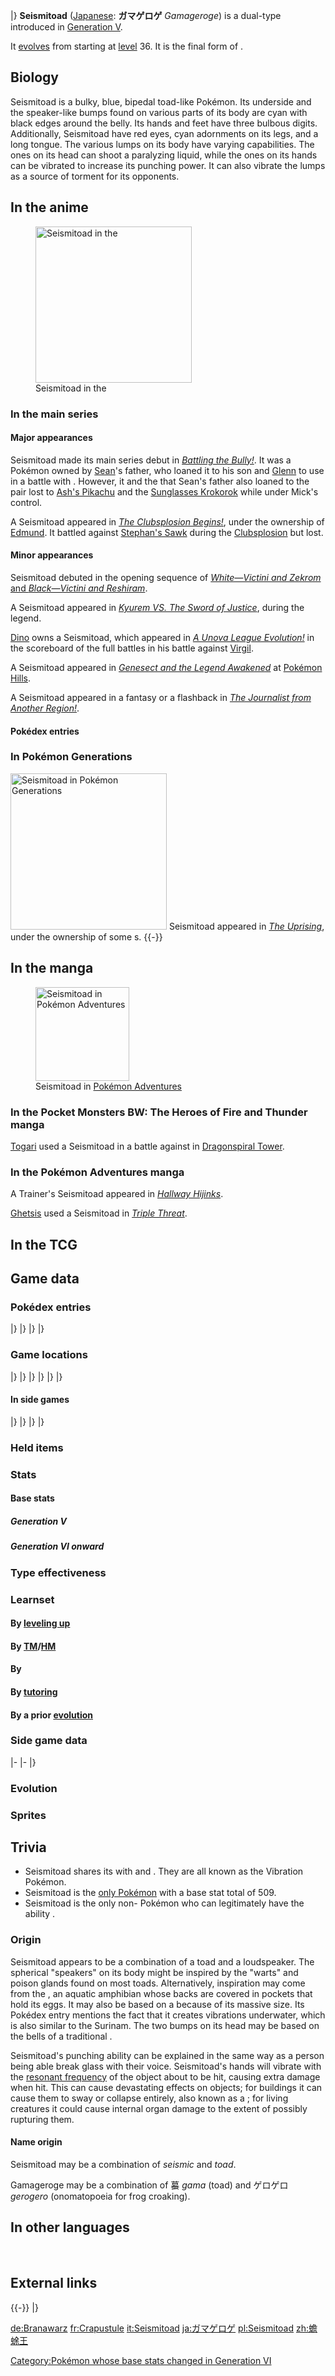 {{PokémonPrevNext/Head|type=Water|type2=Ground}}
{{PokémonPrevNext/Pokémon|type=Water|prevnum=536|prev=Palpitoad|nextnum=538|next=Throh}}
|}
{{Pokémon Infobox
|name=Seismitoad
|jname=ガマゲロゲ
|tmname=Gamageroge
|category=Vibration
|type1=Water
|type2=Ground
|abilitylayout=2
|ability1=Swift Swim
|ability2=Poison Touch
|abilityd=Water Absorb
|ndex=537
|udex=043
|u2dex=230
|height-ftin=4'11"
|height-m=1.5
|weight-lbs=136.7
|weight-kg=62.0
|egggroupn=1
|egggroup1=Water 1
|eggcycles=20
|expyield=229<!--225 in Gen V-VI-->
|lv100exp=1,059,860
|gendercode=127
|color=Blue
|catchrate=45
|evtotal=3
|evhp=3
|body=12
|pokefordex=seismitoad
|generation=5
|friendship=70
}}
'''Seismitoad''' ([[List of Japanese Pokémon names|Japanese]]: '''ガマゲロゲ''' ''Gamageroge'') is a dual-type {{2t|Water|Ground}} {{OBP|Pokémon|species}} introduced in [[Generation V]].

It [[Evolution|evolves]] from {{p|Palpitoad}} starting at [[level]] 36. It is the final form of {{p|Tympole}}.

==Biology==
Seismitoad is a bulky, blue, bipedal toad-like Pokémon. Its underside and the speaker-like bumps found on various parts of its body are cyan with black edges around the belly. Its hands and feet have three bulbous digits. Additionally, Seismitoad have red eyes, cyan adornments on its legs, and a long tongue. The various lumps on its body have varying capabilities. The ones on its head can shoot a paralyzing liquid, while the ones on its hands can be vibrated to increase its punching power. It can also vibrate the lumps as a source of torment for its opponents.

==In the anime==
[[File:Edmund Seismitoad.png|thumb|left|250px|Seismitoad in the {{pkmn|anime}}]]
===In the main series===
====Major appearances====
Seismitoad made its main series debut in ''[[BW065|Battling the Bully!]]''. It was a Pokémon owned by [[Sean]]'s father, who loaned it to his son and [[Glenn]] to use in a battle with {{OBP|Mick|BW065}}. However, it and the {{p|Scolipede}} that Sean's father also loaned to the pair lost to [[Ash's Pikachu]] and the [[Sunglasses Krokorok]] while under Mick's control.

A Seismitoad appeared in ''[[BW070|The Clubsplosion Begins!]]'', under the ownership of [[Edmund]]. It battled against [[Stephan's Sawk]] during the [[Clubsplosion]] but lost.

====Minor appearances====
Seismitoad debuted in the opening sequence of [[M14|''White—Victini and Zekrom'' and ''Black—Victini and Reshiram'']].

A Seismitoad appeared in ''[[M15|Kyurem VS. The Sword of Justice]]'', during the {{OBP|Swords of Justice|M15}} legend.

[[Dino]] owns a Seismitoad, which appeared in ''[[BW108|A Unova League Evolution!]]'' in the scoreboard of the full battles in his battle against [[Virgil]].

A Seismitoad appeared in ''[[M16|Genesect and the Legend Awakened]]'' at [[Pokémon Hills]].

A Seismitoad appeared in a fantasy or a flashback in ''[[BW134|The Journalist from Another Region!]]''.

====Pokédex entries====
{{Animedexheader|Unova}}
{{Animedexbody|BW065|Seismitoad|Ash's Pokédex|Seismitoad, the Vibration Pokémon and the evolved form of Palpitoad. By vibrating the bumps on its fists, Seismitoad increases its power, pulverizing a boulder with a single punch.}}
{{Animedexfooter/Pokémon|''Best Wishes''|Unova}}

===In Pokémon Generations===
[[File:Team Plasma Mandibuzz Seismitoad PG.png|thumb|250px|Seismitoad in [[Pokémon Generations]]]]
Seismitoad appeared in ''[[PG13|The Uprising]]'', under the ownership of some {{tc|Team Plasma Grunt}}s.
{{-}}

==In the manga==
[[File:Ghetsis Seismitoad Adventures.png|thumb|150px|Seismitoad in [[Pokémon Adventures]]]]
===In the Pocket Monsters BW: The Heroes of Fire and Thunder manga===
[[Togari]] used a Seismitoad in a battle against {{OBP|Shin|FAT}} in [[Dragonspiral Tower]].

===In the Pokémon Adventures manga===
A  Trainer's Seismitoad appeared in ''[[PS512|Hallway Hijinks]]''.

[[Ghetsis]] used a Seismitoad in ''[[PS521|Triple Threat]]''.

==In the TCG==
{{main|Seismitoad (TCG)}}

==Game data==
===Pokédex entries===
{{Dex/Header|type=Water|type2=Ground}}
{{Dex/NA|gen=V}}
{{Dex/Gen|gen=V}}
{{Dex/Entry1|v=Black|t=FFF|entry=They shoot paralyzing liquid from their head bumps. They use vibration to hurt their opponents.}}
{{Dex/Entry1|v=White|entry=It increases the power of its punches by vibrating the bumps on its fists. It can turn a boulder to rubble with one punch.}}
{{Dex/Entry2|v=Black 2|v2=White 2|t=FFF|entry=By putting power into its bumps, it creates vibrations and increases the power of its punches.}}
|}
|}
{{Dex/Gen|gen=VI}}
{{Dex/Entry1|v=X|t=FFF|entry=It increases the power of its punches by vibrating the bumps on its fists. It can turn a boulder to rubble with one punch.}}
{{Dex/Entry1|v=Y|entry=They shoot paralyzing liquid from their head bumps. They use vibration to hurt their opponents.}}
{{Dex/Entry1|v=Omega Ruby|t=FFF|entry=It increases the power of its punches by vibrating the bumps on its fists. It can turn a boulder to rubble with one punch.}}
{{Dex/Entry1|v=Alpha Sapphire|t=FFF|entry=They shoot paralyzing liquid from their head bumps. They use vibration to hurt their opponents.}}
|}
|}
{{Dex/Footer}}

===Game locations===
{{Availability/Header|type=Water|type2=Ground}}
{{Availability/NA|gen=V}}
{{Availability/Gen|gen=V}}
{{Availability/Entry2|v=Black|v2=White|t=FFF|area={{rt|8|Unova}}, [[Icirrus City]], [[Moor of Icirrus]] ({{m|Surf}}ing in {{DL|Phenomenon|rippling water}})}}
{{Availability/Entry2|v=Black 2|v2=White 2|t=FFF|area={{rt|8|Unova}}, [[Icirrus City]], [[Moor of Icirrus]] ({{m|Surf}}ing in {{DL|Phenomenon|rippling water}})<br>[[Pinwheel Forest]] (outer; {{DL|Phenomenon|rustling grass}})}}
|}
|}
{{Availability/Gen|gen=VI}}
{{Availability/Entry2|v=X|v2=Y|t=FFF|area=[[Evolution|Evolve]] {{p|Palpitoad}}}}
{{Availability/Entry2|v=Omega Ruby|v2=Alpha Sapphire|t=FFF|t2=FFF|area=[[Evolution|Evolve]] {{p|Palpitoad}}}}
|}
|}
{{Availability/Gen|gen=VII}}
{{Availability/Entry2/None|v=Sun|v2=Moon|area=[[Pokémon Bank]]}}
{{Availability/Entry2/None|v=Ultra Sun|v2=Ultra Moon|area=[[Pokémon Bank]]}}
|}
|}
{{Availability/Footer}}

====In side games====
{{Availability/Header|type=Water|type2=Ground}}
{{Availability/NA|gen=V}}
{{Availability/Gen|gen=V}}
{{Availability/Entry1|1|v=Rumble Blast|color={{fire color}}|area=Lake: [[Shimmering Lake]], [[World Axle - B2F]]}}
{{Availability/Entry1|1|v=PokéPark 2|link=PokéPark 2: Wonders Beyond|color={{grass color}}|area=[[Arbor Area]]}}
{{Availability/Entry1|1|v=MD GTI|link=Pokémon Mystery Dungeon: Gates to Infinity|color={{silver color}}|area=[[Ochre Quarry]] (1F-13F), [[Withered Savanna]] (Mapless Street), [[Freezing Pillar]] (1F-14F), [[Windy Shoreline]] (1F-11F), [[Silent Tundra]] (B1-B26), [[Dreamy Island]] (1F-25F), [[Moonlit Forest]] (Golden Chamber), [[Cape at the Edge]] (B1-B29), [[Strongest Trail]] (B1-B59), Magnagate dungeons}}
{{Availability/Entry1|1|v=Rumble U|color={{fire color}}|area=[[Toy Collection#The Sword for Justice|Toy Collection: The Sword for Justice]]}}
|}
|}
{{Availability/Gen|gen=VI}}
{{Availability/Entry1|1|v=Battle Trozei|color={{defense color}}|area=[[Safari Jungle#Wednesday Stage 3|Safari Jungle: Stage 3]]{{dotw|We}}}}
{{Availability/Entry1|1|v=Shuffle|color={{beauty color}}|area=[[Roseus Center|Roseus Center: Stage 292]]<br>[[Marron Trail|Marron Trail: Stage 657]]}}
{{Availability/Entry1|1|v=Rumble World|color={{fire color}}|area=[[Black Realm#Soothing Shore|Black Realm: Soothing Shore]] <small>(Back Boss)</small>}}
|}
|}
{{Availability/Footer}}

===Held items===
{{HeldItems
|type=Water|type2=Ground
|bw1=Persim Berry|bw1type=Berry|bw1rar=50
|b2w21=Pecha Berry|b2w21type=Berry|b2w21rar=50
}}

===Stats===
====Base stats====
=====Generation V=====
{{BaseStats
|type=Water
|type2=Ground
|HP=105
|Attack=85
|Defense=75
|SpAtk=85
|SpDef=75
|Speed=74}}

=====Generation VI onward=====
{{BaseStats
|type=Water
|type2=Ground
|HP=105
|Attack=95
|Defense=75
|SpAtk=85
|SpDef=75
|Speed=74}}

===Type effectiveness===
{{TypeEffectiveness
|type1=Water
|type2=Ground
|Normal=100
|Fighting=100
|Flying=100
|Poison=50
|Ground=100
|Rock=50
|Bug=100
|Ghost=100
|Steel=50
|Fire=50
|Water=100
|Grass=400
|Electric=0
|Psychic=100
|Ice=100
|Dragon=100
|Dark=100
|Fairy=100
|notes=yes
|waterabsorb=maybe
|ground=yes
|newelectric=2}}

===Learnset===
====By [[Level|leveling up]]====
{{learnlist/levelh/7|Seismitoad|Water|Ground|5}}
{{learnlist/level7|1|Acid|Poison|Special|40|100|30}}
{{learnlist/level7|1|Bubble|Water|Special|40|100|30||'''}}
{{learnlist/level7|1|Growl|Normal|Status|&mdash;|100|40}}
{{learnlist/level7|1|Supersonic|Normal|Status|&mdash;|55|20}}
{{learnlist/level7|1|Round|Normal|Special|60|100|15}}
{{learnlist/level7|{{tt|Evo.|Learned upon evolving}}|Acid|Poison|Special|40|100|30}}
{{learnlist/level7|5|Supersonic|Normal|Status|&mdash;|55|20}}
{{learnlist/level7|9|Round|Normal|Special|60|100|15}}
{{learnlist/level7|12|Bubble Beam|Water|Special|65|100|20||'''}}
{{learnlist/level7|16|Mud Shot|Ground|Special|55|95|15||'''}}
{{learnlist/level7|20|Aqua Ring|Water|Status|&mdash;|&mdash;|20}}
{{learnlist/level7|23|Uproar|Normal|Special|90|100|10}}
{{learnlist/level7|28|Muddy Water|Water|Special|90|85|10||'''}}
{{learnlist/level7|33|Rain Dance|Water|Status|&mdash;|&mdash;|5}}
{{learnlist/level7|39|Flail|Normal|Physical|&mdash;|100|15}}
{{learnlist/level7|44|Drain Punch|Fighting|Physical|75|100|10}}
{{learnlist/level7|49|Echoed Voice|Normal|Special|40|100|15}}
{{learnlist/level7|53|Hydro Pump|Water|Special|110|80|5||'''}}
{{learnlist/level7|59|Hyper Voice|Normal|Special|90|100|10}}
{{learnlist/levelf/7|Seismitoad|Water|Ground|5}}

====By [[TM]]/[[HM]]====
{{learnlist/tmh/7|Seismitoad|Water|Ground|5}}
{{learnlist/tm7|TM06|Toxic|Poison|Status|&mdash;|90|10}}
{{learnlist/tm7|TM07|Hail|Ice|Status|&mdash;|&mdash;|10}}
{{learnlist/tm7|TM09|Venoshock|Poison|Special|65|100|10}}
{{learnlist/tm7|TM10|Hidden Power|Normal|Special|60|100|15}}
{{learnlist/tm7|TM15|Hyper Beam|Normal|Special|150|90|5}}
{{learnlist/tm7|TM17|Protect|Normal|Status|&mdash;|&mdash;|10}}
{{learnlist/tm7|TM18|Rain Dance|Water|Status|&mdash;|&mdash;|5}}
{{learnlist/tm7|TM21|Frustration|Normal|Physical|&mdash;|100|20}}
{{learnlist/tm7|TM26|Earthquake|Ground|Physical|100|100|10||'''}}
{{learnlist/tm7|TM27|Return|Normal|Physical|&mdash;|100|20}}
{{learnlist/tm7|TM31|Brick Break|Fighting|Physical|75|100|15}}
{{learnlist/tm7|TM32|Double Team|Normal|Status|&mdash;|&mdash;|15}}
{{learnlist/tm7|TM34|Sludge Wave|Poison|Special|95|100|10}}
{{learnlist/tm7|TM36|Sludge Bomb|Poison|Special|90|100|10}}
{{learnlist/tm7|TM39|Rock Tomb|Rock|Physical|60|95|15}}
{{learnlist/tm7|TM42|Facade|Normal|Physical|70|100|20}}
{{learnlist/tm7|TM44|Rest|Psychic|Status|&mdash;|&mdash;|10}}
{{learnlist/tm7|TM45|Attract|Normal|Status|&mdash;|100|15}}
{{learnlist/tm7|TM48|Round|Normal|Special|60|100|15}}
{{learnlist/tm7|TM49|Echoed Voice|Normal|Special|40|100|15}}
{{learnlist/tm7|TM52|Focus Blast|Fighting|Special|120|70|5}}
{{learnlist/tm7|TM55|Scald|Water|Special|80|100|15||'''}}
{{learnlist/tm7|TM56|Fling|Dark|Physical|&mdash;|100|10}}
{{learnlist/tm7|TM66|Payback|Dark|Physical|50|100|10}}
{{learnlist/tm7|TM68|Giga Impact|Normal|Physical|150|90|5}}
{{learnlist/tm7|TM78|Bulldoze|Ground|Physical|60|100|20||'''}}
{{learnlist/tm7|TM80|Rock Slide|Rock|Physical|75|90|10}}
{{learnlist/tm7|TM83|Infestation|Bug|Special|20|100|20}}
{{learnlist/tm7|TM84|Poison Jab|Poison|Physical|80|100|20}}
{{learnlist/tm7|TM86|Grass Knot|Grass|Special|&mdash;|100|20}}
{{learnlist/tm7|TM87|Swagger|Normal|Status|&mdash;|85|15}}
{{learnlist/tm7|TM88|Sleep Talk|Normal|Status|&mdash;|&mdash;|10}}
{{learnlist/tm7|TM90|Substitute|Normal|Status|&mdash;|&mdash;|10}}
{{learnlist/tm7|TM94|Surf|Water|Special|90|100|15||'''}}
{{learnlist/tm7|TM100|Confide|Normal|Status|&mdash;|&mdash;|20}}
{{learnlist/tmf/7|Seismitoad|Water|Ground|5}}

====By {{pkmn|breeding}}====
{{learnlist/breedh/7|Seismitoad|Water|Ground|5}}
{{learnlist/breed7|{{MSP|194|Wooper}}|After You|Normal|Status|&mdash;|&mdash;|15|*}}
{{learnlist/breed7|{{MSP|222|Corsola}}|Earth Power|Ground|Special|90|100|10||'''}}
{{learnlist/breed7|{{MSP|131|Lapras}}{{MSP|194|Wooper}}{{MSP|195|Quagsire}}{{MSP|270|Lotad}}{{MSP|278|Wingull}}{{MSP|279|Pelipper}}<br>{{MSP|283|Surskit}}{{MSP|393|Piplup}}{{MSP|394|Prinplup}}{{MSP|395|Empoleon}}|Mist|Ice|Status|&mdash;|&mdash;|30}}
{{learnlist/breed7|{{MSP|060|Poliwag}}{{MSP|061|Poliwhirl}}{{MSP|194|Wooper}}{{MSP|195|Quagsire}}{{MSP|259|Marshtomp}}{{MSP|260|Swampert}}<br>{{MSP|422|Shellos}}{{MSP|423|Gastrodon}}{{MSP|618|Stunfisk}}|Mud Bomb|Ground|Special|65|85|10||'''}}
{{learnlist/breed7|{{MSP|194|Wooper}}{{MSP|195|Quagsire}}{{MSP|258|Mudkip}}{{MSP|422|Shellos}}{{MSP|423|Gastrodon}}{{MSP|618|Stunfisk}}<br>{{MSP|771|Pyukumuku}}|Mud Sport|Ground|Status|&mdash;|&mdash;|15}}
{{learnlist/breed7|{{MSP|222|Corsola}}|Refresh|Normal|Status|&mdash;|&mdash;|20}}
{{learnlist/breed7|{{MSP|054|Psyduck}}{{MSP|079|Slowpoke}}{{MSP|086|Seel}}{{MSP|131|Lapras}}{{MSP|194|Wooper}}{{MSP|363|Spheal}}<br>{{MSP|399|Bidoof}}|Sleep Talk|Normal|Status|&mdash;|&mdash;|10|*}}
{{learnlist/breed7|{{MSP|363|Spheal}}{{MSP|364|Sealeo}}{{MSP|365|Walrein}}|Snore|Normal|Special|50|100|15}}
{{learnlist/breed7|{{MSP|747|Mareanie}}{{MSP|748|Toxapex}}|Venom Drench|Poison|Status|—|100|20|{{sup/7|USUM}}}}
{{learnlist/breed7|{{MSP|007|Squirtle}}{{MSP|008|Wartortle}}{{MSP|009|Blastoise}}{{MSP|054|Psyduck}}{{MSP|055|Golduck}}{{MSP|079|Slowpoke}}<br>{{MSP|080|Slowbro}}{{MSP|199|Slowking}}{{MSP|131|Lapras}}{{MSP|223|Remoraid}}{{MSP|226|Mantine}}{{MSP|278|Wingull}}<br>{{MSP|279|Pelipper}}{{MSP|350|Milotic}}{{MSP|367|Huntail}}{{MSP|368|Gorebyss}}{{MSP|422|Shellos}}{{MSP|423|Gastrodon}}<br>{{MSP|580|Ducklett}}{{MSP|581|Swanna}}{{MSP|594|Alomomola}}{{MSP|656|Froakie}}{{MSP|657|Frogadier}}{{MSP|658|Greninja}}<br>{{MSP|690|Skrelp}}{{MSP|691|Dragalge}}{{MSP|692|Clauncher}}{{MSP|693|Clawitzer}}|Water Pulse|Water|Special|60|100|20||'''}}
{{learnlist/breedf/7|Seismitoad|Water|Ground|5}}

====By [[Move Tutor|tutoring]]====
{{learnlist/tutorh/7|Seismitoad|Water|Ground|5}}
{{learnlist/tutor7|After You|Normal|Status|—|—|15|||no|yes}}
{{learnlist/tutor7|Bounce|Flying|Physical|85|85|5|||no|yes}}
{{learnlist/tutor7|Drain Punch|Fighting|Physical|75|100|10|||no|yes}}
{{learnlist/tutor7|Earth Power|Ground|Special|90|100|10||'''|no|yes}}
{{learnlist/tutor7|Endeavor|Normal|Physical|—|100|5|||no|yes}}
{{learnlist/tutor7|Focus Punch|Fighting|Physical|150|100|20|||no|yes}}
{{learnlist/tutor7|Gastro Acid|Poison|Status|—|100|10|||no|yes}}
{{learnlist/tutor7|Hyper Voice|Normal|Special|90|100|10|||no|yes}}
{{learnlist/tutor7|Ice Punch|Ice|Physical|75|100|15|||no|yes}}
{{learnlist/tutor7|Icy Wind|Ice|Special|55|95|15|||no|yes}}
{{learnlist/tutor7|Knock Off|Dark|Physical|65|100|20|||no|yes}}
{{learnlist/tutor7|Low Kick|Fighting|Physical|—|100|20|||no|yes}}
{{learnlist/tutor7|Snore|Normal|Special|50|100|15|||no|yes}}
{{learnlist/tutor7|Stealth Rock|Rock|Status|—|—|20|||no|yes}}
{{learnlist/tutor7|Stomping Tantrum|Ground|Physical|75|100|10||'''|no|yes}}
{{learnlist/tutor7|Uproar|Normal|Special|90|100|10|||no|yes}}
{{learnlist/tutor7|Water Pulse|Water|Special|60|100|20||'''|no|yes}}
{{learnlist/tutorf/7|Seismitoad|Water|Ground|5}}

====By a prior [[evolution]]====
{{learnlist/prevoh/7|Seismitoad|Water|Ground|5}}
{{learnlist/prevo7null}}
{{learnlist/prevof/7|Seismitoad|Water|Ground|5}}

===Side game data===
{{Spindata/Head|type=Water|type2=Ground}}
{{Spindata/RumbleBlast|col=6|type=Water
|att=3
|def=3
|speed=3
}}
|-
{{Spindata/PokéPark2|col=6|type=Water|ndex=537
|strong=[[File:Snivy icon.png|link=Snivy (Pokémon)]]
|weak=[[File:Pikachu icon.png|link=Pikachu (Pokémon)]][[File:Tepig icon.png|link=Tepig (Pokémon)]]
|pad=It's difficult to tell what he is thinking about. He is incredibly popular among {{p|Tympole}}.
}}
|-
{{Spindata/Battle Trozei|col=3|type=Water|ndex=537
|power=3
}}
{{Spindata/Shuffle|col=3|type=Water|ndex=537|num=405
|min=70
|max=110
|raisemaxlevel=5
|skill=Last-Ditch Effort
|skilldesc=Increases damage when things are looking desperate.
}}
|}

===Evolution===
{{evobox-3
|pictype=art
|type=Water
|no1=535
|name1=Tympole
|type1-1=Water
|evo1={{bag|Rare Candy}}<br>{{color2|000|Level|Level 25}}
|no2=536
|name2=Palpitoad
|type1-2=Water
|type2-2=Ground
|evo2={{bag|Rare Candy}}<br>{{color2|000|Level|Level 36}}
|no3=537
|name3=Seismitoad
|type1-3=Water
|type2-3=Ground
}}

===Sprites===
{{Spritebox/Header|type=Water|type2=Ground}}
{{Spritebox/NA|gen=V}}
{{Spritebox/5|ndex=537}}
{{Spritebox/6|ndex=537}}
{{Spritebox/7|ndex=537}}
{{Spritebox/Footer|537|Seismitoad}}

==Trivia==
* Seismitoad shares its {{pkmn|category}} with {{p|Palpitoad}} and {{p|Vibrava}}. They are all known as the Vibration Pokémon.
* Seismitoad is the [[List of Pokémon with unique base stat totals|only Pokémon]] with a base stat total of 509.
* Seismitoad is the only non-{{type|Poison}} Pokémon who can legitimately have the ability {{a|Poison Touch}}.

===Origin===
Seismitoad appears to be a combination of a toad and a loudspeaker. The spherical "speakers" on its body might be inspired by the "warts" and poison glands found on most toads. Alternatively, inspiration may come from the {{wp|Surinam toad}}, an aquatic amphibian whose backs are covered in pockets that hold its eggs. It may also be based on a {{wp|goliath frog}} because of its massive size. Its Pokédex entry mentions the fact that it creates vibrations underwater, which is also similar to the Surinam. The two bumps on its head may be based on the bells of a traditional {{wp|alarm clock}}.

Seismitoad's punching ability can be explained in the same way as a person being able break glass with their voice. Seismitoad's hands will vibrate with the [[wp:Resonance|resonant frequency]] of the object about to be hit, causing extra damage when hit. This can cause devastating effects on objects; for buildings it can cause them to sway or collapse entirely, also known as a {{wp|resonance disaster}}; for living creatures it could cause internal organ damage to the extent of possibly rupturing them.

====Name origin====
Seismitoad may be a combination of ''seismic'' and ''toad''.

Gamageroge may be a combination of 蟇 ''gama'' (toad) and ゲロゲロ ''gerogero'' (onomatopoeia for frog croaking).

==In other languages==
{{Other languages|type=Water|type2=Ground
|ja=ガマゲロゲ ''Gamageroge''|jameaning=From {{tt|蟇 ''gama''|toad}} and {{tt|ゲロゲロ ''gerogero''|sound a frog makes}}
|de=Branawarz|demeaning=From ''{{tt|Membran|membrane}}'', ''{{wp|Rana (genus)|Rana}}'', and ''{{tt|Warze|wart}}''
|fr=Crapustule|frmeaning=From ''{{tt|crapaud|toad}}'' and ''{{wp|pustule}}''
|es=Seismitoad|esmeaning=Same as English name
|it=Seismitoad|itmeaning=Same as English name
|ko=두빅굴 ''Dubiggul''|komeaning=Likely from {{tt|두꺼비 ''dukkeobi''|toad}}, ''big'', and {{tt|개굴개굴 ''gaegulgaegul''|onomatopoeia for croaking}}
|zh_cmn=蟾蜍王 ''Chánchúwáng''|zh_cmnmeaning=Literally "Toad king".
|ru=Сейсмитоуд ''Seysmitoud''|rumeaning=Transcription of English name
}}
<br clear="left">
<!--
==Notes==
<references />-->

==External links==

{{-}}
{{PokémonPrevNext/Head|type=Water|type2=Ground}}
{{PokémonPrevNext/Pokémon|type=Water|prevnum=536|prev=Palpitoad|nextnum=538|next=Throh}}
|}
{{Project Pokédex notice}}

[[Category:Pokémon whose base stats changed in Generation VI]]

[[de:Branawarz]]
[[fr:Crapustule]]
[[it:Seismitoad]]
[[ja:ガマゲロゲ]]
[[pl:Seismitoad]]
[[zh:蟾蜍王]]